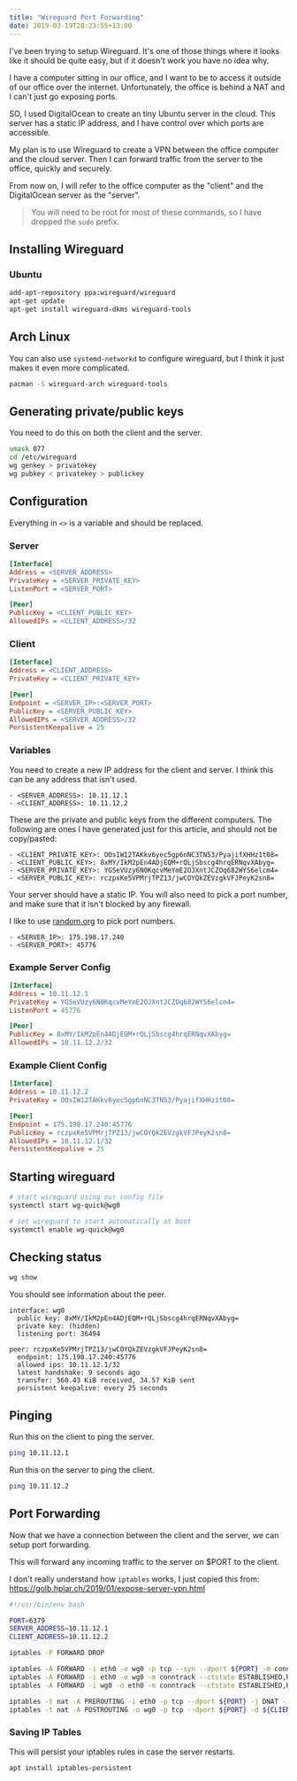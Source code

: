 ```yaml
---
title: "Wireguard Port Forwarding"
date: 2019-03-19T20:23:55+13:00
---
```


I've been trying to setup Wireguard. It's one of those things where it looks
like it should be quite easy, but if it doesn't work you have no idea why.

I have a computer sitting in our office, and I want to be to access it outside
of our office over the internet. Unfortunately, the office is behind a NAT and
I can't just go exposing ports.

SO, I used DigitalOcean to create an tiny Ubuntu server in the cloud. This
server has a static IP address, and I have control over which ports are
accessible.

My plan is to use Wireguard to create a VPN between the office computer and the
cloud server. Then I can forward traffic from the server to the office, quickly
and securely.

From now on, I will refer to the office computer as the "client" and the
DigitalOcean server as the "server".

> You will need to be root for most of these commands, so I have dropped the
> `sudo` prefix.

## Installing Wireguard 

### Ubuntu

``` bash
add-apt-repository ppa:wireguard/wireguard
apt-get update
apt-get install wireguard-dkms wireguard-tools
```

## Arch Linux

You can also use `systemd-networkd` to configure wireguard, but I think it just
makes it even more complicated.

``` bash
pacman -S wireguard-arch wireguard-tools
```

## Generating private/public keys

You need to do this on both the client and the server.

``` bash
umask 077
cd /etc/wireguard
wg genkey > privatekey
wg pubkey < privatekey > publickey
```

## Configuration

Everything in `<>` is a variable and should be replaced.

### Server

``` cfg
[Interface]
Address = <SERVER_ADDRESS>
PrivateKey = <SERVER_PRIVATE_KEY>
ListenPort = <SERVER_PORT>

[Peer]
PublicKey = <CLIENT_PUBLIC_KEY>
AllowedIPs = <CLIENT_ADDRESS>/32
``` 

### Client

``` cfg
[Interface]
Address = <CLIENT_ADDRESS>
PrivateKey = <CLIENT_PRIVATE_KEY>

[Peer]
Endpoint = <SERVER_IP>:<SERVER_PORT>
PublicKey = <SERVER_PUBLIC_KEY>
AllowedIPs = <SERVER_ADDRESS>/32
PersistentKeepalive = 25
```

### Variables

You need to create a new IP address for the client and server. I think this can
be any address that isn't used.

```
- <SERVER_ADDRESS>: 10.11.12.1
- <CLIENT_ADDRESS>: 10.11.12.2
```

These are the private and public keys from the different computers. The
following are ones I have generated just for this article, and should not be
copy/pasted:

```
- <CLIENT_PRIVATE_KEY>: OOsIW12TAKkv6yec5gp6nNC3TN53/PyajifXHHz1t08=
- <CLIENT_PUBLIC_KEY>: 8xMY/IkM2pEn4ADjEQM+rQLjSbscg4hrqERNqvXAbyg=
- <SERVER_PRIVATE_KEY>: YGSeVUzy6N0KqcvMeYmE2OJXntJCZOq682WYS6elcm4=
- <SERVER_PUBLIC_KEY>: rczpxKe5VPMrjTPZ13/jwCOYQkZEVzgkVFJPeyK2sn8=
```

Your server should have a static IP. You will also need to pick a port number,
and make sure that it isn't blocked by any firewall.

I like to use
[random.org](https://www.random.org/integers/?num=1&min=5001&max=49151&col=5&base=10&format=html&rnd=new)
to pick port numbers.

```
- <SERVER_IP>: 175.198.17.240
- <SERVER_PORT>: 45776
```

### Example Server Config

``` cfg
[Interface]
Address = 10.11.12.1
PrivateKey = YGSeVUzy6N0KqcvMeYmE2OJXntJCZOq682WYS6elcm4=
ListenPort = 45776

[Peer]
PublicKey = 8xMY/IkM2pEn4ADjEQM+rQLjSbscg4hrqERNqvXAbyg=
AllowedIPs = 10.11.12.2/32
```

### Example Client Config

``` cfg
[Interface]
Address = 10.11.12.2
PrivateKey = OOsIW12TAKkv6yec5gp6nNC3TN53/PyajifXHHz1t08=

[Peer]
Endpoint = 175.198.17.240:45776
PublicKey = rczpxKe5VPMrjTPZ13/jwCOYQkZEVzgkVFJPeyK2sn8=
AllowedIPs = 10.11.12.1/32
PersistentKeepalive = 25
```

## Starting wireguard

``` bash
# start wireguard using our config file
systemctl start wg-quick@wg0

# set wireguard to start automatically at boot
systemctl enable wg-quick@wg0
```

## Checking status

``` bash
wg show
```

You should see information about the peer.

```
interface: wg0
  public key: 8xMY/IkM2pEn4ADjEQM+rQLjSbscg4hrqERNqvXAbyg=
  private key: (hidden)
  listening port: 36494

peer: rczpxKe5VPMrjTPZ13/jwCOYQkZEVzgkVFJPeyK2sn8=
  endpoint: 175.198.17.240:45776
  allowed ips: 10.11.12.1/32
  latest handshake: 9 seconds ago
  transfer: 560.43 KiB received, 34.57 KiB sent
  persistent keepalive: every 25 seconds
```

## Pinging

Run this on the client to ping the server.

``` bash
ping 10.11.12.1
```

Run this on the server to ping the client.

``` bash
ping 10.11.12.2
```

## Port Forwarding

Now that we have a connection between the client and the server, we can setup
port forwarding.

This will forward any incoming traffic to the server on $PORT to the client.

I don't really understand how `iptables` works, I just copied this from:
https://golb.hplar.ch/2019/01/expose-server-vpn.html

``` bash
#!/usr/bin/env bash

PORT=6379
SERVER_ADDRESS=10.11.12.1
CLIENT_ADDRESS=10.11.12.2

iptables -P FORWARD DROP

iptables -A FORWARD -i eth0 -o wg0 -p tcp --syn --dport ${PORT} -m conntrack --ctstate NEW -j ACCEPT
iptables -A FORWARD -i eth0 -o wg0 -m conntrack --ctstate ESTABLISHED,RELATED -j ACCEPT
iptables -A FORWARD -i wg0 -o eth0 -m conntrack --ctstate ESTABLISHED,RELATED -j ACCEPT

iptables -t nat -A PREROUTING -i eth0 -p tcp --dport ${PORT} -j DNAT --to-destination ${CLIENT_ADDRESS}
iptables -t nat -A POSTROUTING -o wg0 -p tcp --dport ${PORT} -d ${CLIENT_ADDRESS} -j SNAT --to-source ${SERVER_ADDRESS}
```

### Saving IP Tables

This will persist your iptables rules in case the server restarts.

``` bash
apt install iptables-persistent
```
